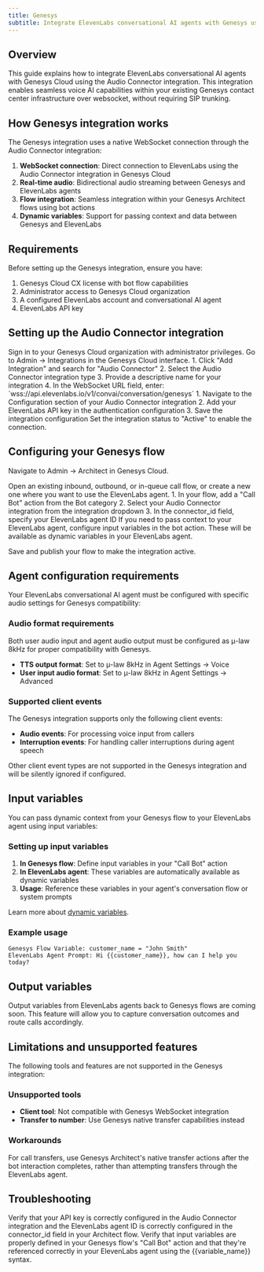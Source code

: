 ```yaml
---
title: Genesys
subtitle: Integrate ElevenLabs conversational AI agents with Genesys using native Audio Connector integration.
---
```


## Overview

This guide explains how to integrate ElevenLabs conversational AI agents with Genesys Cloud using the Audio Connector integration. This integration enables seamless voice AI capabilities within your existing Genesys contact center infrastructure over websocket, without requiring SIP trunking.

## How Genesys integration works

The Genesys integration uses a native WebSocket connection through the Audio Connector integration:

1. **WebSocket connection**: Direct connection to ElevenLabs using the Audio Connector integration in Genesys Cloud
2. **Real-time audio**: Bidirectional audio streaming between Genesys and ElevenLabs agents
3. **Flow integration**: Seamless integration within your Genesys Architect flows using bot actions
4. **Dynamic variables**: Support for passing context and data between Genesys and ElevenLabs

## Requirements

Before setting up the Genesys integration, ensure you have:

1. Genesys Cloud CX license with bot flow capabilities
2. Administrator access to Genesys Cloud organization
3. A configured ElevenLabs account and conversational AI agent
4. ElevenLabs API key

## Setting up the Audio Connector integration

<Steps>

<Step title="Access Genesys Cloud Admin">
  Sign in to your Genesys Cloud organization with administrator privileges.
</Step>

<Step title="Navigate to Integrations">
  Go to Admin → Integrations in the Genesys Cloud interface.
</Step>

<Step title="Create Audio Connector integration">
  1. Click "Add Integration" and search for "Audio Connector" 2. Select the Audio Connector
  integration type 3. Provide a descriptive name for your integration 4. In the WebSocket URL field,
  enter: `wss://api.elevenlabs.io/v1/convai/conversation/genesys`
</Step>

<Step title="Configure authentication">
  1. Navigate to the Configuration section of your Audio Connector integration 2. Add your
  ElevenLabs API key in the authentication configuration 3. Save the integration configuration
</Step>

<Step title="Activate the integration">
  Set the integration status to "Active" to enable the connection.
</Step>

</Steps>

## Configuring your Genesys flow

<Steps>

<Step title="Open Architect">Navigate to Admin → Architect in Genesys Cloud.</Step>

<Step title="Create or edit a flow">
  Open an existing inbound, outbound, or in-queue call flow, or create a new one where you want to
  use the ElevenLabs agent.
</Step>

<Step title="Add bot action">
  1. In your flow, add a "Call Bot" action from the Bot category 2. Select your Audio Connector
  integration from the integration dropdown 3. In the connector_id field, specify your ElevenLabs
  agent ID
</Step>

<Step title="Configure input variables (optional)">
  If you need to pass context to your ElevenLabs agent, configure input variables in the bot action.
  These will be available as dynamic variables in your ElevenLabs agent.
</Step>

<Step title="Publish your flow">Save and publish your flow to make the integration active.</Step>

</Steps>

## Agent configuration requirements

Your ElevenLabs conversational AI agent must be configured with specific audio settings for Genesys compatibility:

### Audio format requirements

<Warning>
  Both user audio input and agent audio output must be configured as μ-law 8kHz for proper
  compatibility with Genesys.
</Warning>

- **TTS output format**: Set to μ-law 8kHz in Agent Settings → Voice
- **User input audio format**: Set to μ-law 8kHz in Agent Settings → Advanced

### Supported client events

The Genesys integration supports only the following client events:

- **Audio events**: For processing voice input from callers
- **Interruption events**: For handling caller interruptions during agent speech

<Note>
  Other client event types are not supported in the Genesys integration and will be silently ignored if configured.
</Note>

## Input variables

You can pass dynamic context from your Genesys flow to your ElevenLabs agent using input variables:

### Setting up input variables

1. **In Genesys flow**: Define input variables in your "Call Bot" action
2. **In ElevenLabs agent**: These variables are automatically available as dynamic variables
3. **Usage**: Reference these variables in your agent's conversation flow or system prompts

Learn more about [dynamic variables](/docs/conversational-ai/customization/dynamic-variables).

### Example usage

```
Genesys Flow Variable: customer_name = "John Smith"
ElevenLabs Agent Prompt: Hi {{customer_name}}, how can I help you today?
```

## Output variables

<Info>
  Output variables from ElevenLabs agents back to Genesys flows are coming soon. This feature will
  allow you to capture conversation outcomes and route calls accordingly.
</Info>

## Limitations and unsupported features

The following tools and features are not supported in the Genesys integration:

### Unsupported tools

- **Client tool**: Not compatible with Genesys WebSocket integration
- **Transfer to number**: Use Genesys native transfer capabilities instead

### Workarounds

For call transfers, use Genesys Architect's native transfer actions after the bot interaction completes, rather than attempting transfers through the ElevenLabs agent.

## Troubleshooting

<AccordionGroup>
  <Accordion title="WebSocket connection fails">
    Verify that your API key is correctly configured in the Audio Connector integration and the ElevenLabs agent ID is correctly configured in the connector_id field in your Architect flow.
  </Accordion>

  <Accordion title="Input variables not working">
    Verify that input variables are properly defined in your Genesys flow's "Call Bot" action and that they're referenced correctly in your ElevenLabs agent using the {{variable_name}} syntax.
  </Accordion>
</AccordionGroup>
